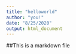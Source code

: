 ```yaml
---
title: "helloworld"
author: "you!"
date: "8/25/2020"
output: html_document
---
```

##This is a markdown file
